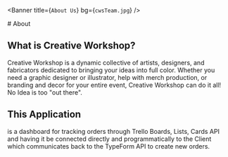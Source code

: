 
<Banner title={`About Us`} bg={`cwsTeam.jpg`} />

<div style={{textAlign: `center`, display: `none`}}>
  # About
</div>

<section className={`productsSection customSection`}>
  <Main className={`cwsContent`} showTopButton={true}>
    <div className={`pageContentContainer card cardWider`}>
      <h2 className={`subtitle shopSubtitle`}>What is Creative Workshop?</h2>
      <p style={{ textAlign: `left`, paddingBottom: 5 }}>Creative Workshop is a dynamic collective of artists, designers, and fabricators dedicated to bringing your ideas into full color.
      Whether you need a graphic designer or illustrator, help with merch production, or branding and decor for your entire event, Creative Workshop can do it all! 
      No Idea is too "out there".</p>
      <h2 className={`subtitle shopSubtitle`}>This Application</h2>
      <p style={{ textAlign: `left` }}>is a dashboard for tracking orders through Trello Boards, Lists, Cards API and having it be connected directly and programmatically to the Client which communicates back to the TypeForm API to create new orders.</p>
    </div>
  </Main>
</section>